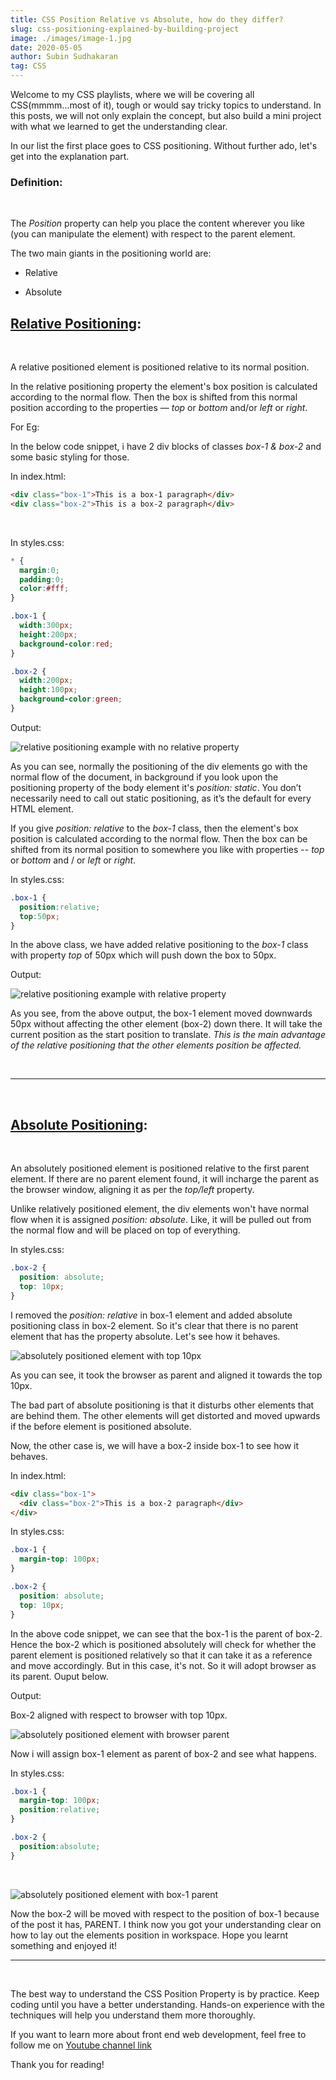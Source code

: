 ```yaml
---
title: CSS Position Relative vs Absolute, how do they differ?
slug: css-positioning-explained-by-building-project
image: ./images/image-1.jpg
date: 2020-05-05
author: Subin Sudhakaran
tag: CSS
---
```


<div className="posts-wrapper">

Welcome to my CSS playlists, where we will be covering all CSS(mmmm...most of it), tough or would say tricky topics to understand. In this posts, we will not only explain the concept, but also build a mini project with what we learned to get the understanding clear.

In our list the first place goes to CSS positioning. Without further ado, let's get into the explanation part.

### Definition:
<br/>

The _Position_ property can help you place the content wherever you like (you can manipulate the element) with respect to the parent element.

The two main giants in the positioning world are:

* Relative

* Absolute

## <u>Relative Positioning</u>:
<br/>

A relative positioned element is positioned relative to its normal position.

In the relative positioning property the element's box position is calculated according to the normal flow. Then the box is shifted from this normal position according to the properties — _top_ or _bottom_ and/or _left_ or _right_.

For Eg:

In the below code snippet, i have 2 div blocks of classes _box-1 & box-2_ and some basic styling for those.

In index.html:

```html
<div class="box-1">This is a box-1 paragraph</div>
<div class="box-2">This is a box-2 paragraph</div>
```
<br/>

In styles.css:

```css
* {
  margin:0;
  padding:0;
  color:#fff;
}

.box-1 {
  width:300px;
  height:200px;
  background-color:red;
}

.box-2 {
  width:200px;
  height:100px;
  background-color:green;
}
```

Output:

![relative positioning example with no relative property](./images/relative-example-1.PNG)

As you can see, normally the positioning of the div elements go with the normal flow of the document, in background if you look upon the positioning property of the body element it's _position: static_. You don’t necessarily need to call out static positioning, as it’s the default for every HTML element.

If you give _position: relative_ to the _box-1_ class, then the element's box position is calculated according to the normal flow. Then the box can be shifted from its normal position to somewhere you like with properties -- _top_ or _bottom_ and / or _left_ or _right_.

In styles.css:

```css
.box-1 {
  position:relative;
  top:50px;
}
```

In the above class, we have added relative positioning to the _box-1_ class with property _top_ of 50px which will push down the box to 50px.

Output:

![relative positioning example with relative property](./images/relative-example-2.PNG)

<div className="blockquote">

As you see, from the above output, the box-1 element moved downwards 50px without affecting the other element (box-2) down there. It will take the current position as the start position to translate. *This is the main advantage of the relative positioning that the other elements position be affected.*

</div>

<br/>
<hr/>
<br/>

## <u>Absolute Positioning</u>:
<br/>

An absolutely positioned element is positioned relative to the first parent element. If there are no parent element found, it will incharge the parent as the browser window, aligning it as per the _top/left_ property.

Unlike relatively positioned element, the div elements won't have normal flow when it is assigned _position: absolute_. Like, it will be pulled out from the normal flow and will be placed on top of everything.

In styles.css:

```css
.box-2 {
  position: absolute;
  top: 10px;
}
```

I removed the _position: relative_ in box-1 element and added absolute positioning class in box-2 element. So it's clear that there is no parent element that has the property absolute. Let's see how it behaves.

![absolutely positioned element with top 10px](./images/absolute-example-1.PNG)

As you can see, it took the browser as parent and aligned it towards the top 10px.

<div className="blockquote">

The bad part of absolute positioning is that it disturbs other elements that are behind them. The other elements will get distorted and moved upwards if the before element is positioned absolute.

</div>

Now, the other case is, we will have a box-2 inside box-1 to see how it behaves.

In index.html:

```html
<div class="box-1">
  <div class="box-2">This is a box-2 paragraph</div>
</div>
```

In styles.css:

```css
.box-1 {
  margin-top: 100px;
}

.box-2 {
  position: absolute;
  top: 10px;
}
```
In the above code snippet, we can see that the box-1 is the parent of box-2. Hence the box-2 which is positioned absolutely will check for whether the parent element is positioned relatively so that it can take it as a reference and move accordingly. But in this case, it's not. So it will adopt browser as its parent. Ouput below.

Output:

Box-2 aligned with respect to browser with top 10px.

![absolutely positioned element with browser parent](./images/absolute-example-2.PNG)

Now i will assign box-1 element as parent of box-2 and see what happens.

In styles.css:

```css
.box-1 {
  margin-top: 100px;
  position:relative;
}

.box-2 {
  position:absolute;
}
```
<br/>

![absolutely positioned element with box-1 parent](./images/absolute-example-3.PNG)

Now the box-2 will be moved with respect to the position of box-1 because of the post it has, PARENT.
I think now you got your understanding clear on how to lay out the elements position in workspace. Hope you learnt something and enjoyed it!

<hr/>
<br/>

The best way to understand the CSS Position Property is by practice. Keep coding until you have a better understanding. Hands-on experience with the techniques will help you understand them more thoroughly.

If you want to learn more about front end web development, feel free to follow me on [Youtube channel link](https://www.youtube.com/channel/UCuE_9lHb0a3GmkGvcjJK1GA)

Thank you for reading!

</div>